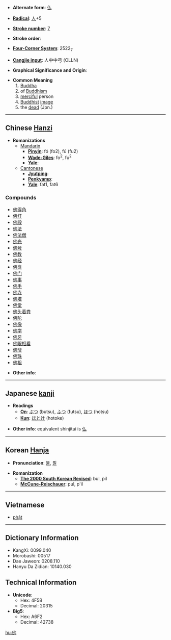 * '''Alternate form''': [[仏]]

* '''[[Wiktionary:Chinese radical index| Radical]]''': [[Wiktionary:Chinese radical index 人|人]]+5

* '''[[Wiktionary:Chinese total strokes index|Stroke number]]''': [[Wiktionary:Chinese total strokes index 7|7]]

* '''Stroke order''': 

* '''[[Wiktionary:Chinese four corner index|Four-Corner System]]''': 2522<sub>7</sub>

* '''[[Wiktionary:Chinese Cangjie index|Cangjie input]]''': 人中中弓 (OLLN)

* '''Graphical Significance and Origin''': 

* '''Common Meaning'''
*# [[Buddha]]
*# of [[Buddhism]]
*# [[merciful]] person
*# [[Buddhist]] [[image]]
*# the [[dead]] (Jpn.)

----

== Chinese [[Hanzi]] ==

* '''Romanizations'''
** [[Mandarin]]
*** '''[[Pinyin]]''': fó (fo2), fú (fu2)
*** '''[[Wade-Giles]]''': fo<sup>2</sup>, fu<sup>2</sup>
*** '''[[Yale]]''': 
**[[Cantonese]]
***'''[[Jyutping]]''':
***'''[[Penkyamp]]''': 
***'''[[Yale]]''': fat1, fat6

===Compounds===
*[[佛得角]]
*[[佛灯]]
*[[佛殿]]
*[[佛法]]
*[[佛法僧]]
*[[佛光]]
*[[佛号]]
*[[佛教]]
*[[佛经]]
*[[佛龛]]
*[[佛门]]
*[[佛事]]
*[[佛手]]
*[[佛寺]]
*[[佛塔]]
*[[佛堂]]
*[[佛头着粪]]
*[[佛陀]]
*[[佛像]]
*[[佛学]]
*[[佛牙]]
*[[佛眼相看]]
*[[佛爷]]
*[[佛珠]]
*[[佛祖]]

* '''Other info''': 

----

== Japanese [[kanji]] ==

* '''Readings'''
** '''[[On]]''': [[ぶつ]] (butsu), [[ふつ]] (futsu), [[ほつ]] (hotsu)
** '''[[Kun]]''': [[ほとけ]] (hotoke)

* '''Other info''': equivalent shinjitai is [[仏]]

----

== Korean [[Hanja]] ==

* '''Pronunciation''': [[불]], [[필]]

* '''Romanization'''
** '''[[The 2000 South Korean Revised Romanization|The 2000 South Korean Revised]]''': bul, pil
** '''[[McCune-Reischauer]]''': pul, p'il

----
==Vietnamese==
*[[phật]]

----

== Dictionary Information ==

* KangXi: 0099.040
* Morobashi: 00517
* Dae Jaweon: 0208.110
* Hanyu Da Zidian: 10140.030

== Technical Information ==

* '''Unicode''':
** Hex: 4F5B
** Decimal: 20315
* '''Big5''':
** Hex: A6F2
** Decimal: 42738

[[hu:佛]]